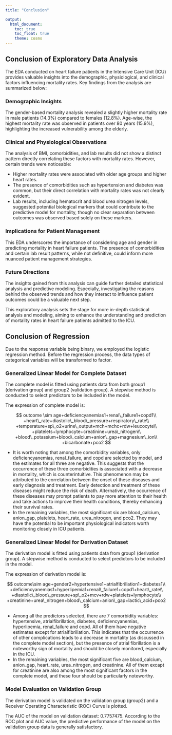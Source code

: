 ```yaml
---
title: "Conclusion"

output: 
  html_document:
    toc: true
    toc_float: true
    theme: cosmo
---
```


## Conclusion of Exploratory Data Analysis

The EDA conducted on heart failure patients in the Intensive Care Unit (ICU) provides valuable insights into the demographic, physiological, and clinical factors influencing mortality rates. Key findings from the analysis are summarized below:

### Demographic Insights

The gender-based mortality analysis revealed a slightly higher mortality rate in male patients (14.3%) compared to females (12.8%). Age-wise, the highest mortality rate was observed in patients over 80 years (15.9%), highlighting the increased vulnerability among the elderly.

### Clinical and Physiological Observations

The analysis of BMI, comorbidities, and lab results did not show a distinct pattern directly correlating these factors with mortality rates. However, certain trends were noticeable:

     
-   Higher mortality rates were associated with older age groups and higher heart rates.
-   The presence of comorbidities such as hypertension and diabetes was common, but their direct correlation with mortality rates was not clearly evident.
-   Lab results, including hematocrit and blood urea nitrogen levels, suggested potential biological markers that could contribute to the predictive model for mortality, though no clear separation between outcomes was observed based solely on these markers.


### Implications for Patient Management

This EDA underscores the importance of considering age and gender in predicting mortality in heart failure patients. The presence of comorbidities and certain lab result patterns, while not definitive, could inform more nuanced patient management strategies.

### Future Directions

The insights gained from this analysis can guide further detailed statistical analysis and predictive modeling. Especially, investigating the reasons behind the observed trends and how they interact to influence patient outcomes could be a valuable next step.

This exploratory analysis sets the stage for more in-depth statistical analysis and modeling, aiming to enhance the understanding and prediction of mortality rates in heart failure patients admitted to the ICU.

## Conclusion of Regression

Due to the response variable being binary, we employed the logistic regression method. Before the regression process, the data types of categorical variables will be transformed to factor.

### Generalized Linear Model for Complete Dataset 

The complete model is fitted using patients data from both group1 (derivation group) and group2 (validation group). A stepwise method is conducted to select predictors to be included in the model.

The expression of complete model is:

$$
outcome \sim age+deficiencyanemias1+renal\_failure1+copd1\\
+heart\_rate+diastolic\_blood\_pressure+respiratory\_rate\\
+temperature+sp\_o2+urine\_output+mch+mchc+rdw+leucocyte\\
+platelets+lymphocyte+creatinine+urea\_nitrogen\\
+blood\_potassium+blood\_calcium+anion\_gap+magnesium\_ion\\
+bicarbonate+pco2
$$

- It is worth noting that among the comorbidity variables, only deficiencyanemias, renal_failure, and copd are selected by model, and the estimates for all three are negative. This suggests that the occurrence of these three comorbidities is associated with a decrease in mortality, which is counterintuitive. This phenomenon may be attributed to the correlation between the onset of these diseases and early diagnosis and treatment. Early detection and treatment of these diseases might reduce the risk of death. Alternatively, the occurrence of these diseases may prompt patients to pay more attention to their health and take actions to improve their health conditions, thereby enhancing their survival rates.
- In the remaining variables, the most significant six are blood_calcium, anion_gap, platelets, heart_rate, urea_nitrogen, and pco2. They may have the potential to be important physiological indicators worth monitoring closely in ICU patients.

### Generalized Linear Model for Derivation Dataset

The derivation model is fitted using patients data from group1 (derivation group). A stepwise method is conducted to select predictors to be included in the model.

The expression of derivation model is:

$$
outcome\sim age+gender2+hypertensive1+atrialfibrillation1+diabetes1\\ +deficiencyanemias1+hyperlipemia1+renal\_failure1+copd1+heart\_rate\\
+diastolic\_blood\_pressure+sp\_o2+mcv+rdw+platelets+lymphocyte\\
+creatinine+urea\_nitrogen+blood\_calcium+anion\_gap+lactic\_acid+pco2
$$

- Among all the predictors selected, there are 7 comorbidity variables: hypertensive, atrialfibrillation, diabetes, deficiencyanemias, hyperlipemia, renal_failure and copd. All of them have negative estimates except for atrialfibrillation. This indicates that the occurrence of other complications leads to a decrease in mortality (as discussed in the complete model section), but the presence of atrial fibrillation is a noteworthy sign of mortality and should be closely monitored, especially in the ICU. 
- In the remaining variables, the most significant five are blood_calcium, anion_gap, heart_rate, urea_nitrogen, and creatinine. All of them excapt for creatinine are also among the most significant factors in the complete model, and these four should be particularly noteworthy.

### Model Evaluation on Validation Group

The derivation model is validated on the validation group (group2) and a Receiver Operating Characteristic (ROC) Curve is plotted.

The AUC of the model on validation dataset: 0.7757475. According to the ROC plot and AUC value, the predictive performance of the model on the validation group data is generally satisfactory.




